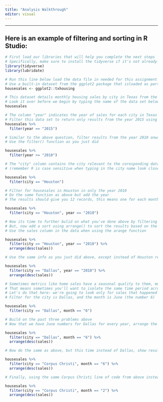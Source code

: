 ```yaml
---
title: "Analysis Walkthrough"
editor: visual
---
```


------------------------------------------------------------------------

## Here is an example of filtering and sorting in R Studio:

```r
# First load our libraries that will help you complete the next steps
# Specifically, make sure to install the tidyverse if it's not already installed
library(tidyverse)
library(lubridate)
```

```r
# Run this line below load the data file in needed for this assignment
# Use a built-in dataset from the ggplot2 package that isloaded as party of the tidyverse we just intalled
housesales <- ggplot2::txhousing
```

```r
# This dataset details monthly housing sales by city in Texas from the years 2000-2015
# Look it over before we begin by typing the name of the data set below
housesales
```

```r
# The column "year" indicates the year of sales for each city in Texas in this data set
# Filter this data set to return only results from the year 2015 using the filter() function 
housesales %>%
  filter(year == "2015")
```

```r
# Similar to the above question, filter results from the year 2010 onward, so 2010-2015
# Use the filter() function as you just did

housesales %>%
  filter(year >= "2010")
```

```r
# The "city" column contains the city relevant to the coresponding data. Filter to return only results for Houston
# (remember R is case sensitive when typing in the city name look closely at the data set)

housesales %>%
  filter(city == "Houston")

```

```r
# Filter for housesales in Houston in only the year 2010
# Do the same function as above but add the year
# The results should give you 12 records, this means one for each month in 2010 for Houston

housesales %>%
  filter(city == "Houston", year == "2010")

```

```r
# Now its time to further bulid on what you've done above by filtering for only the city  Houston and the year 2010 (just like what you did) 
# But, now add a sort using arrange() to sort the results based on the number of home sales in descending order, this means from highest to lowest sales
# Use the sales column in the data when using the arange function

housesales %>%
  filter(city == "Houston", year == "2010") %>%
  arrange(desc(sales))
```

```r
# Use the same info as you just did above, except instead of Houston return records for Dallas's housesales in 2010 in descending order

housesales %>%
  filter(city == "Dallas", year == "2010") %>%
  arrange(desc(sales))
```

```r
# Sometimes metrics like home sales have a seasonal quality to them, much like retail sales. There are times of year that are naturally more active, and others where it's slower.
# That means sometimes you'll want to isolate the same time period across multiple years to compare how it went based on similar times of year
# Let's do that here: we're going to look only for sales that happened in the month of JUNE
# Filter for the city is Dallas, and the month is June (the number 6)

housesales %>%
  filter(city == "Dallas", month == "6")
```

```r
# Build on the past three problems above
# Now that we have June numbers for Dallas for every year, arrange the results by sales in descending order to show what year had the highest sales in June

housesales %>%
  filter(city == "Dallas", month == "6") %>%
  arrange(desc(sales))
```

```r
# Now do the same as above, but this time instead of Dallas, show results for the city Corpus Christi in June in descending order

housesales %>%
  filter(city == "Corpus Christi", month == "6") %>%
  arrange(desc(sales))
```

```r
# Finally, using the same Corpus Christi line of code from above instead of June use the month of February (2).

housesales %>%
  filter(city == "Corpus Christi", month == "2") %>%
  arrange(desc(sales))
```
